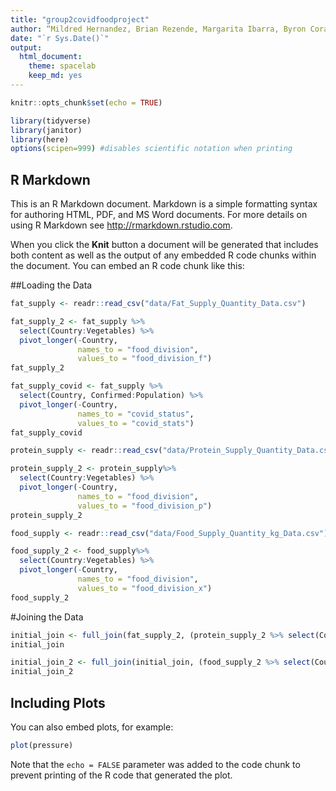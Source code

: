 ```yaml
---
title: "group2covidfoodproject"
author: “Mildred Hernandez, Brian Rezende, Margarita Ibarra, Byron Corado”
date: "`r Sys.Date()`"
output:
  html_document: 
    theme: spacelab
    keep_md: yes
---
```


```r
knitr::opts_chunk$set(echo = TRUE)
```

```r
library(tidyverse)
library(janitor)
library(here)
options(scipen=999) #disables scientific notation when printing
```

## R Markdown

This is an R Markdown document. Markdown is a simple formatting syntax for authoring HTML, PDF, and MS Word documents. For more details on using R Markdown see <http://rmarkdown.rstudio.com>.

When you click the **Knit** button a document will be generated that includes both content as well as the output of any embedded R code chunks within the document. You can embed an R code chunk like this:

##Loading the Data

```r
fat_supply <- readr::read_csv("data/Fat_Supply_Quantity_Data.csv")
```

```r
fat_supply_2 <- fat_supply %>%
  select(Country:Vegetables) %>%
  pivot_longer(-Country,
               names_to = "food_division",
               values_to = "food_division_f")
fat_supply_2
```

```r
fat_supply_covid <- fat_supply %>% 
  select(Country, Confirmed:Population) %>% 
  pivot_longer(-Country, 
               names_to = "covid_status",
               values_to = "covid_stats")
fat_supply_covid
```

```r
protein_supply <- readr::read_csv("data/Protein_Supply_Quantity_Data.csv")
```
```r
protein_supply_2 <- protein_supply%>% 
  select(Country:Vegetables) %>% 
  pivot_longer(-Country,
               names_to = "food_division",
               values_to = "food_division_p")
protein_supply_2
```

```r
food_supply <- readr::read_csv("data/Food_Supply_Quantity_kg_Data.csv")
```
```r
food_supply_2 <- food_supply%>% 
  select(Country:Vegetables) %>% 
  pivot_longer(-Country,
               names_to = "food_division",
               values_to = "food_division_x")
food_supply_2

```

#Joining the Data
```r
initial_join <- full_join(fat_supply_2, (protein_supply_2 %>% select(Country, food_division_p)), by="Country")
initial_join
```
```r
initial_join_2 <- full_join(initial_join, (food_supply_2 %>% select(Country, food_division_x)), by="Country")
initial_join_2
```



## Including Plots

You can also embed plots, for example:

```r
plot(pressure)
```

Note that the `echo = FALSE` parameter was added to the code chunk to prevent printing of the R code that generated the plot.
